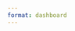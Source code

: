 ```yaml
---
format: dashboard
---
```


<script>
document.addEventListener('DOMContentLoaded', (event) => {
  document.getElementById('nav-segmentation').classList.add('active');
});
</script>

